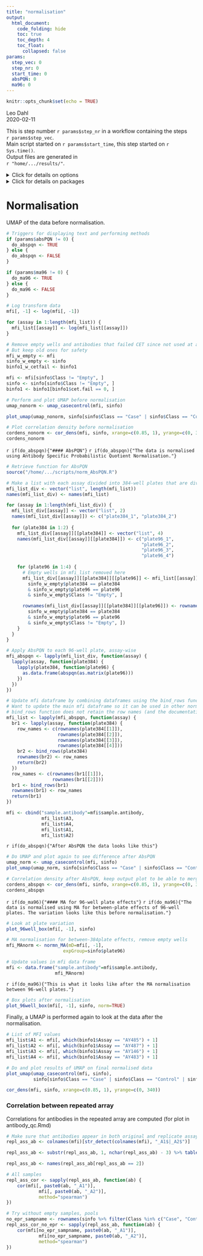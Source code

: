 ```yaml
---
title: "normalisation"
output: 
  html_document:
    code_folding: hide
    toc: true
    toc_depth: 4
    toc_float: 
      collapsed: false
params: 
  step_vec: 0
  step_nr: 0
  start_time: 0
  absPQN: 0
  ma96: 0
---
```


```r
knitr::opts_chunk$set(echo = TRUE)
```
Leo Dahl  
2020-02-11

This is step number `r params$step_nr` in a workflow containing the steps  
`r params$step_vec`.  
Main script started on `r params$start_time`, this step started on `r Sys.time()`.  
Output files are generated in  
`r "home/.../results/"`.


<details><summary>Click for details on options</summary>
This document was generated with the following options:

```r

print(all_opts)

```

</details>

<details><summary>Click for details on packages</summary>
This document was generated using the following package versions

```r

print(R.Version()$version.string)
print_packversions()

```

</details>


# Normalisation

UMAP of the data before normalisation.

```r

# Triggers for displaying text and performing methods
if (params$absPQN != 0) {
  do_abspqn <- TRUE
} else {
  do_abspqn <- FALSE
}

if (params$ma96 != 0) {
  do_ma96 <- TRUE
} else {
  do_ma96 <- FALSE
}

# Log transform data
mfi[, -1] <- log(mfi[, -1])

for (assay in 1:length(mfi_list)) {
  mfi_list[[assay]] <- log(mfi_list[[assay]])
}

# Remove empty wells and antibodies that failed CET since not used at all from here on (?)
# But keep old ones for safety
mfi_w_empty <- mfi
sinfo_w_empty <- sinfo
binfo1_w_cetfail <- binfo1

mfi <- mfi[sinfo$Class != "Empty", ]
sinfo <- sinfo[sinfo$Class != "Empty", ]
binfo1 <- binfo1[binfo1$cet.fail == 0, ]


```


```r

# Perform and plot UMAP before normalisation
umap_nonorm <- umap_casecontrol(mfi, sinfo)

plot_umap(umap_nonorm, sinfo[sinfo$Class == "Case" | sinfo$Class == "Control" | sinfo$Class == "Other", ], T, F)$class

# Plot correlation density before normalisation
cordens_nonorm <- cor_dens(mfi, sinfo, xrange=c(0.85, 1), yrange=c(0, 340), plotname="No normalisation")
cordens_nonorm

```


`r if(do_abspqn){"#### AbsPQN"}`
`r if(do_abspqn){"The data is normalised using Antibody Specific Probabilistic Quotient Normalisation."} `

```r

# Retrieve function for AbsPQN
source("/home/.../scripts/norm_AbsPQN.R")

# Make a list with each assay divided into 384-well plates that are divided into 96-well plates, to be able to apply AbsPQN for each 96-well plate
mfi_list_div <- vector("list", length(mfi_list))
names(mfi_list_div) <- names(mfi_list)

for (assay in 1:length(mfi_list_div)) {
  mfi_list_div[[assay]] <- vector("list", 2)
  names(mfi_list_div[[assay]]) <- c("plate384_1", "plate384_2")
  
  for (plate384 in 1:2) {
    mfi_list_div[[assay]][[plate384]] <- vector("list", 4)
    names(mfi_list_div[[assay]][[plate384]]) <- c("plate96_1",
                                                  "plate96_2",
                                                  "plate96_3",
                                                  "plate96_4")
    
    for (plate96 in 1:4) {
      # Empty wells in mfi_list removed here
      mfi_list_div[[assay]][[plate384]][[plate96]] <- mfi_list[[assay]][
        sinfo_w_empty$plate384 == plate384 
        & sinfo_w_empty$plate96 == plate96 
        & sinfo_w_empty$Class != "Empty", ]

      rownames(mfi_list_div[[assay]][[plate384]][[plate96]]) <- rownames(mfi_list[[assay]][
        sinfo_w_empty$plate384 == plate384 
        & sinfo_w_empty$plate96 == plate96 
        & sinfo_w_empty$Class != "Empty", ])
    }
  }
}

# Apply AbsPQN to each 96-well plate, assay-wise
mfi_abspqn <- lapply(mfi_list_div, function(assay) {
  lapply(assay, function(plate384) {
    lapply(plate384, function(plate96) {
      as.data.frame(abspqn(as.matrix(plate96)))
    })
  })
})

# Update mfi dataframe by combining dataframes using the bind_rows function
# Want to update the main mfi dataframe so it can be used in other normalisation steps regardless of which steps have been performed before
# bind_rows function does not retain the row names (and the documentation does not mention any way to do it) so some extra fiddling is done
mfi_list <- lapply(mfi_abspqn, function(assay) {
  br1 <- lapply(assay, function(plate384) {
    row_names <- c(rownames(plate384[[1]]),
                   rownames(plate384[[2]]),
                   rownames(plate384[[3]]),
                   rownames(plate384[[4]]))
    br2 <- bind_rows(plate384)
    rownames(br2) <- row_names
    return(br2)
  })
  row_names <- c(rownames(br1[[1]]),
                 rownames(br1[[2]]))
  br1 <- bind_rows(br1)
  rownames(br1) <- row_names
  return(br1)
})

mfi <- cbind("sample.antibody"=mfi$sample.antibody,
             mfi_list$A3,
             mfi_list$A4,
             mfi_list$A1,
             mfi_list$A2)


```


`r if(do_abspqn){"After AbsPQN the data looks like this"}` 

```r

# Do UMAP and plot again to see difference after AbsPQN
umap_norm <- umap_casecontrol(mfi, sinfo)
plot_umap(umap_norm, sinfo[sinfo$Class == "Case" | sinfo$Class == "Control" | sinfo$Class == "Other", ], T, F)$class

# Correlation density after AbsPQN, keep output plot to be able to merge with later plot for report
cordens_abspqn <- cor_dens(mfi, sinfo, xrange=c(0.85, 1), yrange=c(0, 340), plotname="After AbsPQN")
cordens_abspqn

```


`r if(do_ma96){"#### MA for 96-well plate effects"}`
`r if(do_ma96){"The data is normalised using MA for between-plate effects of 96-well plates. The variation looks like this before normalisation."}`

```r

# Look at plate variation
plot_96well_box(mfi[, -1], sinfo)

# MA normalisation for between-384plate effects, remove empty wells
mfi_MAnorm <- normn_MA(mD=mfi[, -1], 
                     expGroup=sinfo$plate96)

# Update values in mfi data frame
mfi <- data.frame("sample.antibody"=mfi$sample.antibody,
                  mfi_MAnorm)

```

`r if(do_ma96){"This is what it looks like after the MA normalisation between 96-well plates."}`

```r

# Box plots after normalisation
plot_96well_box(mfi[, -1], sinfo, norm=TRUE)

```

Finally, a UMAP is performed again to look at the data after the normalisation. 

```r

# List of MFI values
mfi_list$A1 <- mfi[, which(binfo1$Assay == "AY485") + 1]
mfi_list$A2 <- mfi[, which(binfo1$Assay == "AY487") + 1]
mfi_list$A3 <- mfi[, which(binfo1$Assay == "AY146") + 1]
mfi_list$A4 <- mfi[, which(binfo1$Assay == "AY483") + 1]

# Do and plot results of UMAP on final normalised data
plot_umap(umap_casecontrol(mfi, sinfo),
          sinfo[sinfo$Class == "Case" | sinfo$Class == "Control" | sinfo$Class == "Other", ], T, F)$class

cor_dens(mfi, sinfo, xrange=c(0.85, 1), yrange=c(0, 340))

```


### Correlation between repeated array

Correlations for antibodies in the repeated array are computed (for plot in antibody_qc.Rmd)

```r

# Make sure that antibodies appear in both original and replicate assays
repl_ass_ab <- colnames(mfi)[str_detect(colnames(mfi), "_A1$|_A2$")]

repl_ass_ab <- substr(repl_ass_ab, 1, nchar(repl_ass_ab) - 3) %>% table()

repl_ass_ab <- names(repl_ass_ab[repl_ass_ab == 2])

# All samples
repl_ass_cor <- sapply(repl_ass_ab, function(ab) {
	cor(mfi[, paste0(ab, "_A1")],
			mfi[, paste0(ab, "_A2")],
			method="spearman")
})

# Try without empty samples, pools
no_epr_sampname <- rownames(sinfo %>% filter(Class %in% c("Case", "Control", "Other")))
repl_ass_cor_no_epr <- sapply(repl_ass_ab, function(ab) {
	cor(mfi[no_epr_sampname, paste0(ab, "_A1")],
			mfi[no_epr_sampname, paste0(ab, "_A2")],
			method="spearman")
})

```



